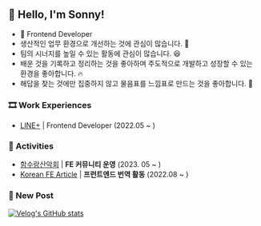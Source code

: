 ## 👻 Hello, I'm Sonny!

- 🌱 Frontend Developer
- 생산적인 업무 환경으로 개선하는 것에 관심이 많습니다. 🥊
- 팀의 시너지를 높일 수 있는 활동에 관심이 많습니다. 😆
- 배운 것을 기록하고 정리하는 것을 좋아하며 주도적으로 개발하고 성장할 수 있는 환경을 좋아합니다. 🔥
- 해답을 찾는 것에만 집중하지 않고 물음표를 느낌표로 만드는 것을 좋아합니다. 🤔

### 🎞 Work Experiences

- [LINE+](https://linepluscorp.com/) | Frontend Developer (2022.05 ~ )

### 🚀 Activities
- [함수랑산악회](https://github.com/hamsurang) | **FE 커뮤니티 운영**  (2023. 05 ~ )
- [Korean FE Article](https://kofearticle.substack.com/) | **프런트엔드 번역 활동** (2022.08 ~ )


### 📝 New Post

[![Velog's GitHub stats](https://velog-readme-stats.vercel.app/api?name=surim014)](https://velog.io/@surim014)
